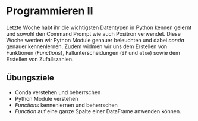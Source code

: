 # Programmieren II

Letzte Woche habt ihr die wichtigsten Datentypen in Python kennen gelernt und sowohl den Command Prompt wie auch Positron verwendet. Diese Woche werden wir Python Module genauer beleuchten und dabei *conda* genauer kennenlernen. Zudem widmen wir uns dem Erstellen von Funktionen (*Functions*), Fallunterscheidungen (`if` und `else`) sowie dem Erstellen von Zufallszahlen.

:::{.callout-note}
## Übungsziele

- Conda verstehen und beherrschen
- Python Module verstehen
- *Functions* kennenlernen und beherrschen
- *Function* auf eine ganze Spalte einer DataFrame anwenden können.
:::

<!--
Die Slides zur heutigen Vorlesung findet ihr hier: 

<iframe src="https://modul-agi.github.io/slides/ProgrammierenII" style="border:0px #ffffff none;" name="myiFrame" scrolling="no" frameborder="1" marginheight="0px" marginwidth="0px" height="400px" width="100%" allowfullscreen></iframe>

In einem neuen Fenster öffnen: [modul-agi.github.io/slides](https://modul-agi.github.io/slides)

-->
